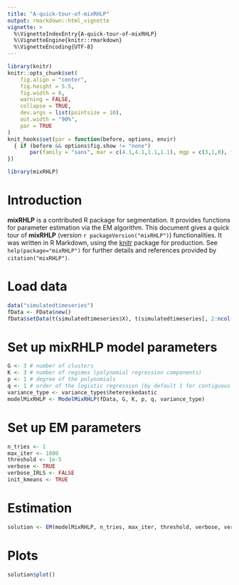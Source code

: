 ```yaml
---
title: "A-quick-tour-of-mixRHLP"
output: rmarkdown::html_vignette
vignette: >
  %\VignetteIndexEntry{A-quick-tour-of-mixRHLP}
  %\VignetteEngine{knitr::rmarkdown}
  %\VignetteEncoding{UTF-8}
---
```


```r
library(knitr)
knitr::opts_chunk$set(
	fig.align = "center",
	fig.height = 5.5,
	fig.width = 6,
	warning = FALSE,
	collapse = TRUE,
	dev.args = list(pointsize = 10),
	out.width = "90%",
	par = TRUE
)
knit_hooks$set(par = function(before, options, envir)
  { if (before && options$fig.show != "none") 
       par(family = "sans", mar = c(4.1,4.1,1.1,1.1), mgp = c(3,1,0), tcl = -0.5)
})
```

```r
library(mixRHLP)
```

# Introduction

**mixRHLP** is a contributed R package for segmentation. It provides functions for parameter estimation via the EM algorithm. This document gives a quick tour of **mixRHLP** (version `r packageVersion("mixRHLP")`) functionalities. It was written in R Markdown, using the [knitr](https://cran.r-project.org/package=knitr) package for production. 
See `help(package="mixRHLP")` for further details and references provided by `citation("mixRHLP")`.

# Load data

```r
data("simulatedtimeseries")
fData <- FData$new()
fData$setData(t(simulatedtimeseries$X), t(simulatedtimeseries[, 2:ncol(simulatedtimeseries)]))
```

# Set up mixRHLP model parameters

```r
G <- 3 # number of clusters
K <- 3 # number of regimes (polynomial regression components)
p <- 1 # degree of the polynomials
q <- 1 # order of the logistic regression (by default 1 for contiguous segmentation)
variance_type <- variance_types$hetereskedastic
modelMixRHLP <- ModelMixRHLP(fData, G, K, p, q, variance_type)
```

# Set up EM parameters

```r
n_tries <- 1
max_iter <- 1000
threshold <- 1e-5
verbose <- TRUE
verbose_IRLS <- FALSE
init_kmeans <- TRUE
```

# Estimation

```r
solution <- EM(modelMixRHLP, n_tries, max_iter, threshold, verbose, verbose_IRLS, init_kmeans)
```


# Plots

```r
solution$plot()
```

